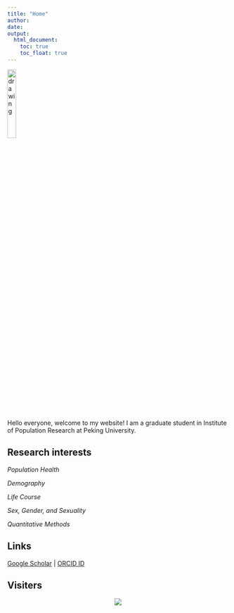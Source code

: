 ```yaml
---
title: "Home"
author: 
date: 
output: 
  html_document:
    toc: true
    toc_float: true
---
```


<div align="center">
<img src="https://raw.githubusercontent.com/Pixaoxiuxia/blog-figs/main/picgo/202211162141087.png" alt="drawing" width="20%" />
</div>

Hello everyone, welcome to my website! I am a graduate student in Institute of Population Research at Peking University.

## Research interests
*Population Health*

*Demography*

*Life Course*

*Sex, Gender, and Sexuality*

*Quantitative Methods*

## Links
[Google Scholar](https://scholar.google.com/citations?view_op=list_works&hl=zh-CN&hl=zh-CN&user=ALw8qQoAAAAJ) | [ORCID ID](https://orcid.org/my-orcid?orcid=0000-0003-0074-6083)

## Visiters

<div align="center">
<a href="http://www.clustrmaps.com/map/Xiyuanhu.com" title="Visit tracker for Xiyuanhu.com"><img src="//www.clustrmaps.com/map_v2.png?d=JeS4VgmGgLKDlUfIVNRKHjKDibLLvggRaAMWx15_ZLw" /></a>
